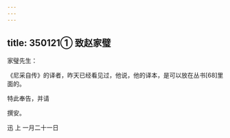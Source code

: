 ```yaml
---
---
---
```

title: 350121① 致赵家璧
---




家璧先生：

《尼采自传》的译者，昨天已经看见过，他说，他的译本，是可以放在丛书[68]里面的。

特此奉告，并请

撰安。

迅 上 一月二十一日